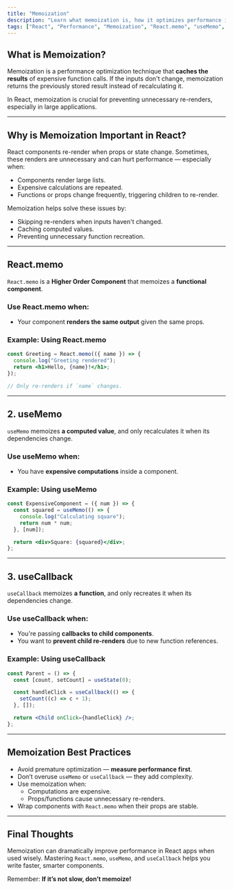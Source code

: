 ```yaml
---
title: "Memoization"
description: "Learn what memoization is, how it optimizes performance in React, and how to use React.memo, useMemo, and useCallback effectively."
tags: ["React", "Performance", "Memoization", "React.memo", "useMemo", "useCallback"]
---
```


## What is Memoization?

Memoization is a performance optimization technique that **caches the results** of expensive function calls. If the inputs don't change, memoization returns the previously stored result instead of recalculating it.

In React, memoization is crucial for preventing unnecessary re-renders, especially in large applications.

---

## Why is Memoization Important in React?

React components re-render when props or state change. Sometimes, these renders are unnecessary and can hurt performance — especially when:

- Components render large lists.
- Expensive calculations are repeated.
- Functions or props change frequently, triggering children to re-render.

Memoization helps solve these issues by:

- Skipping re-renders when inputs haven't changed.
- Caching computed values.
- Preventing unnecessary function recreation.

---

## React.memo

`React.memo` is a **Higher Order Component** that memoizes a **functional component**.

### Use React.memo when:
- Your component **renders the same output** given the same props.

### Example: Using React.memo

```jsx
const Greeting = React.memo(({ name }) => {
  console.log("Greeting rendered");
  return <h1>Hello, {name}!</h1>;
});

// Only re-renders if `name` changes.
```

---

## 2. useMemo

`useMemo` memoizes **a computed value**, and only recalculates it when its dependencies change.

### Use useMemo when:
- You have **expensive computations** inside a component.

### Example: Using useMemo

```jsx
const ExpensiveComponent = ({ num }) => {
  const squared = useMemo(() => {
    console.log("Calculating square");
    return num * num;
  }, [num]);

  return <div>Square: {squared}</div>;
};
```

---

## 3. useCallback

`useCallback` memoizes **a function**, and only recreates it when its dependencies change.

### Use useCallback when:
- You're passing **callbacks to child components**.
- You want to **prevent child re-renders** due to new function references.

### Example: Using useCallback

```jsx
const Parent = () => {
  const [count, setCount] = useState(0);

  const handleClick = useCallback(() => {
    setCount((c) => c + 1);
  }, []);

  return <Child onClick={handleClick} />;
};
```

---

## Memoization Best Practices

- Avoid premature optimization — **measure performance first**.
- Don’t overuse `useMemo` or `useCallback` — they add complexity.
- Use memoization when:
  - Computations are expensive.
  - Props/functions cause unnecessary re-renders.
- Wrap components with `React.memo` when their props are stable.

---

## Final Thoughts

Memoization can dramatically improve performance in React apps when used wisely. Mastering `React.memo`, `useMemo`, and `useCallback` helps you write faster, smarter components.

Remember: **If it’s not slow, don’t memoize!**


